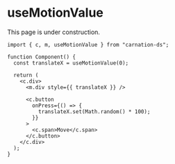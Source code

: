 # useMotionValue

<Callout type="warning" emoji="🚧">
  This page is under construction.
</Callout>

```tsx
import { c, m, useMotionValue } from "carnation-ds";

function Component() {
  const translateX = useMotionValue(0);

  return (
    <c.div>
      <m.div style={{ translateX }} />

      <c.button
        onPress={() => {
          translateX.set(Math.random() * 100);
        }}
      >
        <c.span>Move</c.span>
      </c.button>
    </c.div>
  );
}
```
